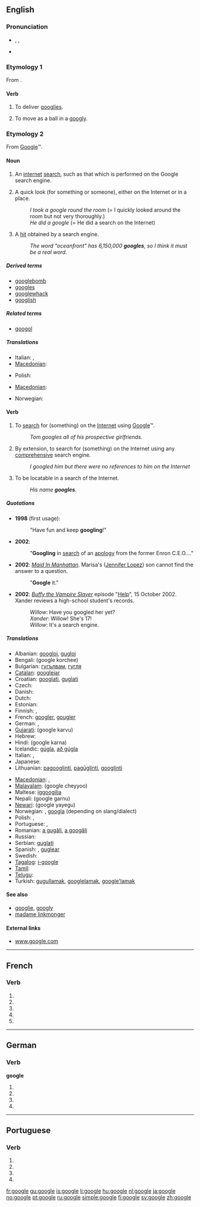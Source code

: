{{also|Google|googlé}}
==English==
{{wikipedia}}

===Pronunciation===
* {{enPR|go͞o'gəl}}, {{IPA|/ˈguːgəl/}}, {{SAMPA|/"gu:g@l/}}
* {{homophones|Google|googol}}

===Etymology 1===
From {{term|googly|lang=en}}.

====Verb====
{{en-verb|googl|ing}}

# {{intransitive|cricket}} To deliver [[googly|googlies]].
# {{intransitive|cricket}} To move as a ball in a [[googly]].

===Etymology 2===
From [[Google]]™.

====Noun====
{{en-noun}}

# An [[internet]] [[search]], such as that which is performed on the Google search engine.
# {{rfv-sense}} A quick look (for something or someone), either on the Internet or in a place.
#: ''I took a google round the room'' (= I quickly looked around the room but not very thoroughly.)
#: ''He did a google'' (= He did a search on the Internet)
# {{internet}} A [[hit]] obtained by a search engine.
#: ''The word "oceanfront" has 6,150,000 '''googles''', so I think it must be a real word.''

=====Derived terms=====
* [[googlebomb]]
* [[googles]]
* [[googlewhack]]
* [[googlish]]

=====Related terms=====
* [[googol]]

=====Translations=====
{{trans-top|a search using Google}}
* Italian: {{t-|it|gugolata|f}}, {{t|it|gugulata|f}}
* [[Macedonian]]: {{t|mk|гуглање|n|tr=gùglanje|sc=Cyrl|xs=Macedonian}}
{{trans-mid}}
* Polish: {{t-|pl|guglanie|n}}
{{trans-bottom}}

{{trans-top|a search using any comprehensive search engine}}
* [[Macedonian]]: {{t|mk|пребарување|n|tr=prebarùvanje|sc=Cyrl|xs=Macedonian}}
{{trans-mid}}
* Norwegian: {{t|no|nettsøk|n}}
{{trans-bottom}}

====Verb====
{{en-verb|googl|ing}}

# {{transitive}} To [[search]] for (something) on the [[Internet]] using [[Google]]™.
#: ''Tom googles all of his prospective girlfriends.''
# {{transitive}} By extension, to search for (something) on the Internet using any [[comprehensive]] search engine.
#: ''I googled him but there were no references to him on the Internet''
# {{intransitive}} {{internet}} To be locatable in a search of the Internet.
#: ''His name '''googles'''.''

=====Quotations=====
* '''1998''' (first usage): {{cite web
|last=Page
|first=Larry
|authorlink=w:Larry Page
|date=July 8
|url=http://web.archive.org/web/19991009052012/www.egroups.com/group/google-friends/3.html
|title=Google Search Engine: New Features
|publisher=Google Friends Mailing List
|accessdate=2007-08-06
}}
*: "Have fun and keep '''googling'''!"
* '''2002''': {{cite news
| first = Bill
| last = Keller
| url = http://www.nytimes.com/2002/12/28/opinion/28KELL.html?pagewanted=2&todaysheadlines
| title = Who's Sorry Now?
| work = New York Times
| page = A-19
| date = 28 December 2002
| accessdate = 2007-06-24
}}
*: "'''Googling''' in [[search]] of an [[apology]] from the former Enron C.E.O.…"
* '''2002''': ''[[w:Maid In Manhattan|Maid In Manhattan]]''. Marisa's ([[w:Jennifer Lopez|Jennifer Lopez]]) son cannot find the answer to a question.
*: "'''Google''' it."
* '''2002''': ''[[w:Buffy the Vampire Slayer|Buffy the Vampire Slayer]]'' episode "[[w:Help (Buffy episode)|Help]]", 15 October 2002. Xander reviews a high-school student's records.
*: ''Willow'': Have you googled her yet?
*: ''Xander'': Willow! She's 17!
*: ''Willow'': It's a search engine.

=====Translations=====
{{trans-top|to search for on the Internet}}
* Albanian: [[googloj]], [[gugloj]]
* Bengali: (google korchee) {{rfscript|Bengali}}
* Bulgarian: [[гугълвам]], [[гугля]]
* [[Catalan]]: [[googlejar]]
* Croatian: [[googlati]], [[guglati]]
* Czech: {{t|cs|vygooglovat}}
* Danish: {{t-|da|google}}
* Dutch: {{t+|nl|googelen}}
* Estonian: {{t|et|googeldama}}
* Finnish: {{t+|fi|googlata}}, {{t-|fi|googlettaa}}
* French: [[googler]], [[gougler]]
* German: {{t+|de|googeln}}, {{t|de|googlen}}
* [[Gujarati]]: (google karvu) {{rfscript|Gujarati}}
* Hebrew: {{t|he|גיגל|tr=gigél}}
* Hindi: (google karna) {{rfscript|Deva}}
* Icelandic: [[gúgla]], [[að gúgla]]
* Italian: {{t+|it|googlare}}, {{t|it|guglare}}
* Japanese: {{t+|ja|ググる|tr=guguru|sc=Jpan}}
* Lithuanian: [[pagooglinti]], [[pagūglinti]], [[gооglinti]]
{{trans-mid}}
* [[Macedonian]]: {{t|mk|гугла|tr=gùgla|sc=Cyrl|xs=Macedonian}},  {{t|mk|прогуглува|tr=progùgluva|sc=Cyrl|xs=Macedonian}}
* [[Malayalam]]: (google cheyyoo) {{rfscript|Malayalam}}
* Maltese: [[iggoogilja]]
* Nepali: (google garnu) {{rfscript|Deva}}
* [[Newari]]: (google yayegu) {{rfscript|Deva}}
* Norwegian: {{t+|no|google}}, [[googla]] (depending on slang/dialect)
* Polish: {{t+|pl|googlować}}, {{t+|pl|guglać}}
* Portuguese: {{t+|pt|googlar}}, {{t+|pt|guglar}}
* Romanian: [[a gugăli]], [[a googăli]]
* Russian: {{t+|ru|гуглить|tr=gúglit’|sc=Cyrl}}
* Serbian: [[guglati]]
* Spanish: {{t+|es|googlear}}, [[guglear]]
* Swedish: {{t+|sv|googla}}
* [[Tagalog]]: [[i-google]]
* [[Tamil]]: {{t|ta|கூகிள் பண்ணு|tr=kūkil paṇṇu|sc=Taml}}
* [[Telugu]]: {{t-|te|గుగుల్ చేయ్యి|tr=google cheyyi|sc=Telu}}
* Turkish: [[gugullamak]], [[googlelamak]], [[google'lamak]]
{{trans-bottom}}

====See also====
* [[googlie]], [[googly]]
* [[madame linkmonger]]

====External links====
* [http://www.google.com www.google.com]

----

==French==

===Verb===
{{fr-verb form}}

# {{conjugation of|googler||1|s|pres|ind|lang=fr}}
# {{conjugation of|googler||3|s|pres|ind|lang=fr}}
# {{conjugation of|googler||1|s|pres|sub|lang=fr}}
# {{conjugation of|googler||1|s|pres|sub|lang=fr}}
# {{conjugation of|googler||2|s|imp|lang=fr}}

----

==German==

===Verb===
'''google'''

# {{de-verb form of|googeln|1|s|g}}
# {{de-verb form of|googeln|i|s}}
# {{de-verb form of|googeln|1|s|k1}}
# {{de-verb form of|googeln|3|s|k1}}

----

==Portuguese==

===Verb===
{{pt-verb form}}

# {{pt-verb form of|[[googlar]]|ar|subjunctive|present|singular|first}}
# {{pt-verb form of|[[googlar]]|ar|subjunctive|present|singular|third}}
# {{pt-verb form of|[[googlar]]|ar|imperative|affirmative|singular|third|}}
# {{pt-verb form of|[[googlar]]|ar|imperative|negative|singular|third|}}

[[fr:google]]
[[gu:google]]
[[is:google]]
[[li:google]]
[[hu:google]]
[[nl:google]]
[[ja:google]]
[[no:google]]
[[pt:google]]
[[ru:google]]
[[simple:google]]
[[fi:google]]
[[sv:google]]
[[zh:google]]